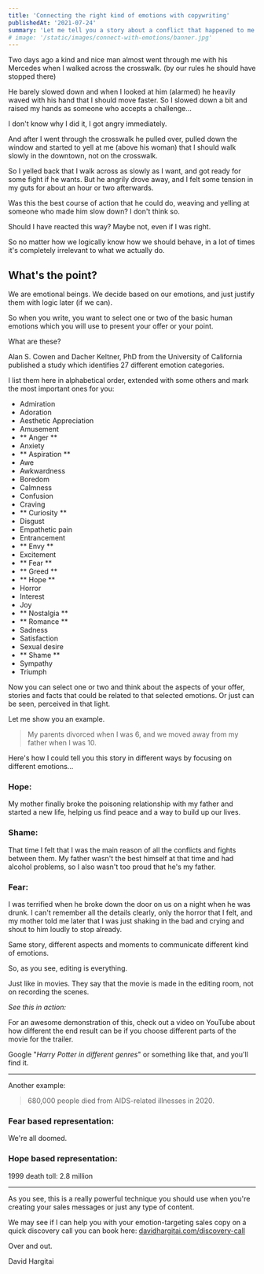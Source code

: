 ```yaml
---
title: 'Connecting the right kind of emotions with copywriting'
publishedAt: '2021-07-24'
summary: 'Let me tell you a story about a conflict that happened to me recently and what you can learn from it to be better at writing your copy.'
# image: '/static/images/connect-with-emotions/banner.jpg'
---
```


Two days ago a kind and nice man almost went through me with his Mercedes when I walked across the crosswalk. (by our rules he should have stopped there)

He barely slowed down and when I looked at him (alarmed) he heavily waved with his hand that I should move faster. So I slowed down a bit and raised my hands as someone who accepts a challenge...

I don't know why I did it, I got angry immediately.

And after I went through the crosswalk he pulled over, pulled down the window and started to yell at me (above his woman) that I should walk slowly in the downtown, not on the crosswalk.

So I yelled back that I walk across as slowly as I want, and got ready for some fight if he wants. But he angrily drove away, and I felt some tension in my guts for about an hour or two afterwards.

Was this the best course of action that he could do, weaving and yelling at someone who made him slow down? I don't think so.

Should I have reacted this way? Maybe not, even if I was right.

So no matter how we logically know how we should behave, in a lot of times it's completely irrelevant to what we actually do.

## What's the point?

We are emotional beings. We decide based on our emotions, and just justify them with logic later (if we can).

So when you write, you want to select one or two of the basic human emotions which you will use to present your offer or your point.

What are these?

Alan S. Cowen and Dacher Keltner, PhD from the University of California published a study which identifies 27 different emotion categories.

I list them here in alphabetical order, extended with some others and mark the most important ones for you:

- Admiration
- Adoration
- Aesthetic Appreciation
- Amusement
- ** Anger **
- Anxiety
- ** Aspiration **
- Awe
- Awkwardness
- Boredom
- Calmness
- Confusion
- Craving
- ** Curiosity **
- Disgust
- Empathetic pain
- Entrancement
- ** Envy **
- Excitement
- ** Fear **
- ** Greed **
- ** Hope **
- Horror
- Interest
- Joy
- ** Nostalgia **
- ** Romance **
- Sadness
- Satisfaction
- Sexual desire
- ** Shame **
- Sympathy
- Triumph

Now you can select one or two and think about the aspects of your offer, stories and facts that could be related to that selected emotions. Or just can be seen, perceived in that light.

Let me show you an example.

> My parents divorced when I was 6, and we moved away from my father when I was 10.

Here's how I could tell you this story in different ways by focusing on different emotions...

### Hope:

My mother finally broke the poisoning relationship with my father and started a new life, helping us find peace and a way to build up our lives.

### Shame:

That time I felt that I was the main reason of all the conflicts and fights between them. My father wasn't the best himself at that time and had alcohol problems, so I also wasn't too proud that he's my father.

### Fear:

I was terrified when he broke down the door on us on a night when he was drunk. I can't remember all the details clearly, only the horror that I felt, and my mother told me later that I was just shaking in the bad and crying and shout to him loudly to stop already.

Same story, different aspects and moments to communicate different kind of emotions.

So, as you see, editing is everything.

Just like in movies. They say that the movie is made in the editing room, not on recording the scenes.

_See this in action:_

For an awesome demonstration of this, check out a video on YouTube about how different the end result can be if you choose different parts of the movie for the trailer.

Google "_Harry Potter in different genres_" or something like that, and you'll find it.

---

Another example:

> 680,000 people died from AIDS-related illnesses in 2020.

### Fear based representation:

We're all doomed.

### Hope based representation:

1999 death toll: 2.8 million

---

As you see, this is a really powerful technique you should use when you're creating your sales messages or just any type of content.

We may see if I can help you with your emotion-targeting sales copy on a quick discovery call you can book here: [davidhargitai.com/discovery-call](https://davidhargitai.com/discovery-call)

Over and out.

David Hargitai

